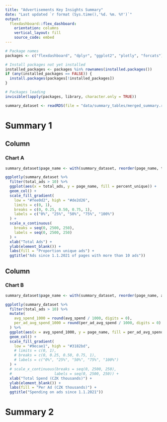 ```yaml
---
title: "Advertisements Key Insights Summary"
date: "Last updated `r format (Sys.time(),'%d. %m. %Y')`"
output: 
  flexdashboard::flex_dashboard:
    orientation: columns
    vertical_layout: fill
    source_code: embed
---
```


```r
# Package names
packages <- c("flexdashboard", "dplyr", "ggplot2", "plotly", "forcats")

# Install packages not yet installed
installed_packages <- packages %in% rownames(installed.packages())
if (any(installed_packages == FALSE)) {
  install.packages(packages[!installed_packages])
}

# Packages loading
invisible(lapply(packages, library, character.only = TRUE))

summary_dataset <- readRDS(file = "data/summary_tables/merged_summary.rds")

```

Summary 1
=====================================


Column
-----------------------------------------------------------------------

### Chart A

```r
summary_dataset$page_name <- with(summary_dataset, reorder(page_name, total_ads))

ggplotly(summary_dataset %>%
  filter(total_ads > 10) %>%
  ggplot(aes(x = total_ads, y = page_name, fill = percent_unique)) +
  geom_col() +
  scale_fill_gradient(
    low = "#fee0d2", high = "#de2d26",
    limits = c(0, 1),
    breaks = c(0, 0.25, 0.50, 0.75, 1),
    labels = c("0%", "25%", "50%", "75%", "100%")
  ) +
  scale_x_continuous(
    breaks = seq(0, 2500, 250),
    labels = seq(0, 2500, 250)
  ) +
  xlab("Total Ads") +
  ylab(element_blank()) +
  labs(fill = "Proportion unique ads") +
  ggtitle("Ads since 1.1.2021 of pages with more than 10 ads"))

```

Column 
-----------------------------------------------------------------------

### Chart B

```r
summary_dataset$page_name <- with(summary_dataset, reorder(page_name, avg_spend))

ggplotly(summary_dataset %>%
  filter(total_ads > 10) %>%
  mutate(
    avg_spend_1000 = round(avg_spend / 1000, digits = 0),
    per_ad_avg_spend_1000 = round(per_ad_avg_spend / 1000, digits = 0)
  ) %>%
  ggplot(aes(x = avg_spend_1000, y = page_name, fill = per_ad_avg_spend_1000)) +
  geom_col() +
  scale_fill_gradient(
    low = "#9ecae1", high = "#3182bd",
    # limits = c(0, 1),
    # breaks = c(0, 0.25, 0.50, 0.75, 1),
    # labels = c("0%", "25%", "50%", "75%", "100%")
  ) +
  # scale_x_continuous(breaks = seq(0, 2500, 250),
  #                   labels = seq(0, 2500, 250)) +
  xlab("Total Spend (CZK thousands)") +
  ylab(element_blank()) +
  labs(fill = "Per Ad (CZK thousands)") +
  ggtitle("Spending on ads since 1.1.2021"))
```
Summary 2
=====================================

